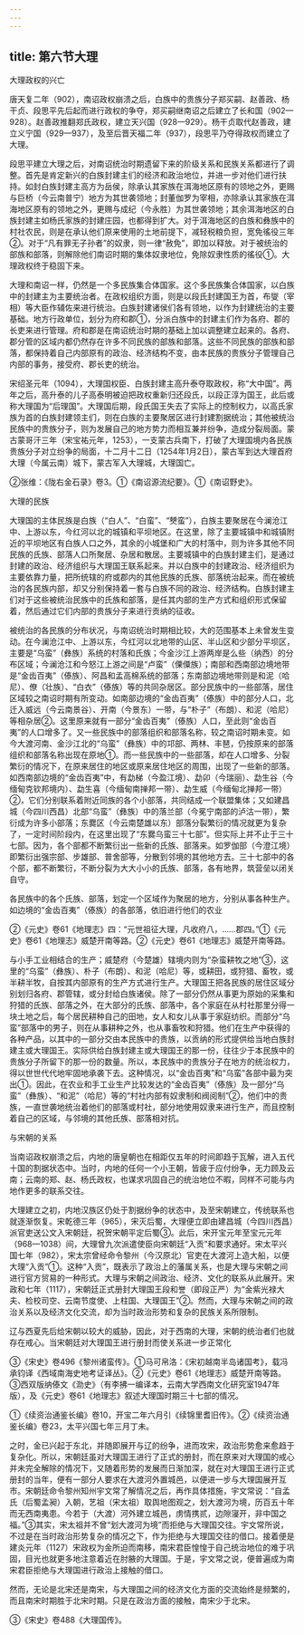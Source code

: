 ```yaml
---
---
---
```

title: 第六节大理
---



大理政权的兴亡

唐天复二年（902），南诏政权崩溃之后，白族中的贵族分子郑买嗣、赵善政、杨干贞、段思平先后起而进行政权的争夺，郑买嗣继南诏之后建立了长和国（902—928）。赵善政推翻郑氏政权，建立天兴国（928—929）。杨干贞取代赵善政，建立义宁国（929—937），及至后晋天福二年（937），段思平乃夺得政权而建立了大理。

段思平建立大理之后，对南诏统治时期遗留下来的阶级关系和民族关系都进行了调整。首先是肯定新兴的白族封建主们的经济和政治地位，并进一步对他们进行扶持。如封白族封建主高方为岳侯，除承认其家族在洱海地区原有的领地之外，更赐与巨桥（今云南普宁）地方为其世袭领地；封董伽罗为宰相，亦除承认其家族在洱海地区原有的领地之外，更赐与成纪（今永胜）为其世袭领地；其余洱海地区的白族封建主如杨氏家族的封建庄园，也都得到扩大。对于洱海地区的白族和彝族中的村社农民，则是在承认他们原来使用的土地前提下，减轻税粮负担，宽免徭役三年②。对于“凡有罪无子孙者”的奴隶，则一律“赦免”，即加以释放。对于被统治的部族和部落，则解除他们南诏时期的集体奴隶地位，免除奴隶性质的徭役①。大理政权终于稳固下来。

大理和南诏一样，仍然是一个多民族集合体国家。这个多民族集合体国家，以白族中的封建主为主要统治者。在政权组织方面，则是以段氏封建国王为首，布燮（宰相）等大臣作辅佐来进行统治。白族封建诸侯们各有领地，以作为封建统治的主要基础。地方行政单位，划分为府和郡①，分派白族中的封建主们作为各府、郡的长吏来进行管理。府和郡是在南诏统治时期的基础上加以调整建立起来的。各府、郡分管的区域内都仍然存在许多不同民族的部族和部落。这些不同民族的部族和部落，都保持着自己内部原有的政治、经济结构不变，由本民族的贵族分子管理自己内部的事务，接受府、郡长吏的统治。

宋绍圣元年（1094），大理国权臣、白族封建主高升泰夺取政权，称“大中国”。两年之后，高升泰的儿子高泰明被迫把政权重新归还段氏，以段正淳为国王，此后或称大理国为“后理国”。大理国后期，段氏国王失去了实际上的控制权力，以高氏家族为首的白族封建领主们，则在白族的主要聚居区进行封建割据统治；其他被统治民族中的贵族分子，则为发展自己的地方势力而相互兼并纷争，造成分裂局面。蒙古蒙哥汗三年（宋宝祐元年，1253），一支蒙古兵南下，打破了大理国境内各民族贵族分子对立纷争的局面，十二月十二日（1254年1月2日），蒙古军到达大理首府大理（今属云南）城下，蒙古军入大理城，大理国亡。

②张维：《陇右金石录》卷3。①《南诏源流纪要》。①《南诏野史》。

大理的民族

大理国的主体民族是白族（“白人”、“白蛮”、“僰蛮”），白族主要聚居在今澜沧江中、上游以东，今红河以北的城镇和平坝地区。在这里，除了主要城镇中和城镇附近的平坝地区有白族人口之外，其余的小城堡和广大的村落中，则为许多其他不同民族的氏族、部落人口所聚居、杂居和散居。主要城镇中的白族封建主们，是通过封建的政治、经济组织与大理国王联系起来。并以白族中的封建政治、经济组织为主要依靠力量，把所统辖的府或郡内的其他民族的氏族、部落统治起来。而在被统治的各民族内部，却又分别保持着一套与白族不同的政治、经济结构。白族封建主们对于这些被统治民族中的氏族和部落，是任其内部的生产方式和组织形式保留着，然后通过它们内部的贵族分子来进行贡纳的征收。

被统治的各民族的分布状况，与南诏统治时期相比较，大的范围基本上未曾发生变动。在今澜沧江中、上游以东，今红河以北地带的山区、半山区和少部分平坝区，主要是“乌蛮”（彝族）系统的村落和氏族；今金沙江上游两岸是么些（纳西）的分布区域；今澜沧江和今怒江上游之间是“卢蛮”（傈僳族）；南部和西南部边境地带是“金齿百夷”（傣族）、阿昌和孟高棉系统的部落；东南部边境地带则是和泥（哈尼）、僚（壮族）、“白衣”（傣族）等的共同杂居区。部分民族中的一些部落，居住区域较之南诏时期有所变动。如南部边境的“金齿百夷”（傣族）中的部分人口，北迁入威远（今云南景谷）、开南（今景东）一带，与“朴子”（布朗）、和泥（哈尼）等相杂居②。这里原来就有一部分“金齿百夷”（傣族）人口，至此则“金齿百夷”的人口增多了。又一些民族中的部落组织和部落名称，较之南诏时期未变。如今大渡河南、金沙江北的“乌蛮”（彝族）中的邛部、两林、丰琶，仍按原来的部落组织和部落名称出现在原地①。而一些民族中的一些部落，却在人口增多、分裂繁衍的情况下，在原来居住的地区或原来居住地区的周围，出现了一些新的部落。如西南部边境的“金齿百夷”中，有勐梯（今盈江境）、勐卯（今瑞丽）、勐生谷（今缅甸克钦邦境内）、勐生喜（今缅甸南掸邦一带）、勐生威（今缅甸北掸邦一带）②，它们分别联系着附近同族的各个小部落，共同结成一个联盟集体；又如建昌城（今四川西昌）北部“乌蛮”（彝族）中的落兰部（今冕宁南部的泸沽一带），繁衍成为许多小部落；东爨区（今云南楚雄以东）部落分裂繁衍的情况就更为复杂了，一定时间阶段内，在这里出现了“东爨乌蛮三十七部”。但实际上并不止于三十七部。因为，各个部都不断繁衍出一些新的氏族、部落来。如罗伽部（今澄江境）即繁衍出强宗部、步雄部、普舍部等，分散到邻境的其他地方去。三十七部中的各个部，都不断繁衍，不断分裂为大大小小的氏族、部落，各有地界，筑营垒以闭关自守。

各民族中的各个氏族、部落，划定一个区域作为聚居的地方，分别从事各种生产。如边境的“金齿百夷”（傣族）的各部落，依旧进行他们的农业

②《元史》卷61《地理志》四：“元世祖征大理，凡收府八，……郡四。”①《元史》卷61《地理志》威楚开南等路。②《元史》卷61《地理志》威楚开南等路。

与小手工业相结合的生产；威楚府（今楚雄）辖境内则为“杂蛮耕牧之地”③，这里的“乌蛮”（彝族）、朴子（布朗）、和泥（哈尼）等，或耕田，或狩猎、畜牧，或半耕半牧，自按其内部原有的生产方式进行生产。大理国王把各民族的居住区域分别划归各府、郡管辖，或分封给白族诸侯。除了一部分仍然从事更为原始的采集和狩猎的氏族、部落之外，在大部分的氏族、部落中，各个家庭在从村社那里分得一块土地之后，每个居民耕种自己的田地，女人和女儿从事于家庭纺织。而部分“乌蛮”部落中的男子，则在从事耕种之外，也从事畜牧和狩猎。他们在生产中获得的各种产品，以其中的一部分交由本民族中的贵族，以贡纳的形式提供给当地白族封建主或大理国王。实际供给白族封建主或大理国王的那一份，往往少于本民族中的贵族分子所留下的那一份的数量。所以，本民族中的贵族分子在地方的统治权力，得以世世代代地牢固地承袭下去。这种情况，以“金齿百夷”和“乌蛮”各部中最为突出①。因此，在农业和手工业生产比较发达的“金齿百夷”（傣族）及一部分“乌蛮”（彝族）、“和泥”（哈尼）等的“村社内部有奴隶制和阀阅制”②，他们中的贵族，一直世袭地统治着他们的部落或村社，部分地使用奴隶来进行生产，而且控制着自己的区域，与邻境的其他氏族、部落相对抗。

与宋朝的关系

当南诏政权崩溃之后，内地的唐皇朝也在相距仅五年的时间即趋于瓦解，进入五代十国的割据状态中。当时，内地的任何一个小王朝，皆疲于应付纷争，无力顾及云南；云南的郑、赵、杨氏政权，也谋求巩固自己的统治地位不暇，同样不可能与内地作更多的联系交往。

大理建立之初，内地汉族区仍处于割据纷争的状态中，及至宋朝建立，传统联系也就逐渐恢复。宋乾德三年（965），宋灭后蜀，大理便立即由建昌城（今四川西昌）派官吏送公文入宋朝廷，祝贺宋朝平定后蜀③。此后，宋开宝元年至宝元元年（968—1038）间，大理曾九次派遣使臣向宋朝廷“入贡”和要求通好。宋太平兴国七年（982），宋太宗曾经命令黎州（今汉原北）官吏在大渡河上造大船，以便大理“入贡”①。这种“入贡”，既表示了政治上的藩属关系，也是大理与宋朝之间进行官方贸易的一种形式。大理与宋朝之间政治、经济、文化的联系从此展开。宋政和七年（1117），宋朝廷正式册封大理国王段和誉（即段正严）为“金紫光禄大夫、检校司空、云南节度使、上柱国、大理国王”②。然而，大理与宋朝之间的政治关系以及经济文化交流，却为当时政治形势和复杂的民族关系所限制。

辽与西夏先后给宋朝以较大的威胁，因此，对于西南的大理，宋朝的统治者们也就存在戒心。当宋朝廷对大理国王进行册封而使关系进一步正常化

③《宋史》卷496《黎州诸蛮传》。①马可帛洛：《宋初越南半岛诸国考》，载冯承钧译《西域南海史地考证译丛》。②《元史》卷61《地理志》威楚开南等路。③西双版纳傣文《泐史》（有李拂一编译本，云南大学西南文化研究室1947年版），及《元史》卷61《地理志》叙述大理国时期三十七部的情况。

①《续资治通鉴长编》卷10，开宝二年六月引《续锦里耆旧传》。②《续资治通鉴长编》卷23，太平兴国七年三月丁未。

之时，金已兴起于东北，并随即展开与辽的纷争，进而攻宋，政治形势愈来愈趋于复杂化。所以，宋朝廷虽对大理国王进行了正式的册封，而在原来对大理国的戒心并未完全解除的情况下，又随着形势的发展而日渐加深，就在对大理国王进行正式册封的当年，便有一部分人要求在大渡河外置城邑，以便进一步与大理国展开互市。宋朝廷命令黎州知州宇文常了解情况之后，再作具体措施，宇文常说：“自孟氏（后蜀孟昶）入朝，艺祖（宋太祖）取舆地图观之，划大渡河为境，历百五十年而无西南夷患。今若于（大渡）河外建立城邑，虏情携贰，边隙寖开，非中国之福。”③其实，宋太祖并不曾“划大渡河为境”而拒绝与大理国交往。宇文常所说，不过是在当时政治形势复杂的情况之下，作为拒绝与大理国交往的借口。接着便是建炎元年（1127）宋政权为金所迫而南移，南宋君臣惶惶于自己统治地位的难于巩固，目光也就更多地注意着近在肘腋的大理国。于是，宇文常之说，便普遍成为南宋君臣拒绝与大理国进行政治上接触的借口。

然而，无论是北宋还是南宋，与大理国之间的经济文化方面的交流始终是频繁的，而且南宋时期胜于北宋时期。只是在政治方面的接触，南宋少于北宋。

③《宋史》卷488《大理国传》。